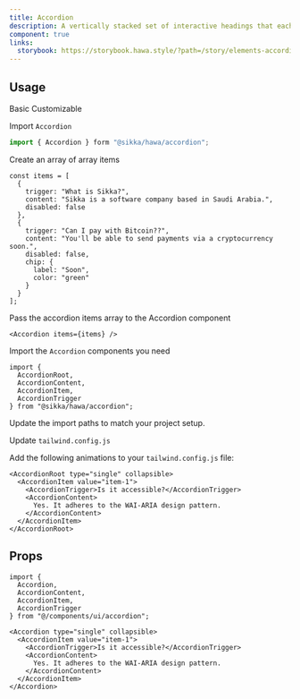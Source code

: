 ```yaml
---
title: Accordion
description: A vertically stacked set of interactive headings that each reveal a section of content.
component: true
links:
  storybook: https://storybook.hawa.style/?path=/story/elements-accordion--default
---
```


<ComponentPreview name="accordion-demo" />

## Usage

<Tabs defaultValue="basic">

<TabsList>
  <TabsTrigger value="basic">Basic</TabsTrigger>
  <TabsTrigger value="customizable">Customizable</TabsTrigger>
</TabsList>

<TabsContent value="basic">

<Steps>

<Step>Import `Accordion`</Step>

```js
import { Accordion } form "@sikka/hawa/accordion";
```

<Step>Create an array of array items</Step>

```tsx
const items = [
  {
    trigger: "What is Sikka?",
    content: "Sikka is a software company based in Saudi Arabia.",
    disabled: false
  },
  {
    trigger: "Can I pay with Bitcoin??",
    content: "You'll be able to send payments via a cryptocurrency soon.",
    disabled: false,
    chip: {
      label: "Soon",
      color: "green"
    }
  }
];
```

<Step>Pass the accordion items array to the Accordion component</Step>

```tsx
<Accordion items={items} />
```

</Steps>

</TabsContent>

<TabsContent value="customizable">

<Steps>

<Step>Import the `Accordion` components you need</Step>

```tsx
import {
  AccordionRoot,
  AccordionContent,
  AccordionItem,
  AccordionTrigger
} from "@sikka/hawa/accordion";
```

<Step>Update the import paths to match your project setup.</Step>

<Step>Update `tailwind.config.js`</Step>

Add the following animations to your `tailwind.config.js` file:

```tsx
<AccordionRoot type="single" collapsible>
  <AccordionItem value="item-1">
    <AccordionTrigger>Is it accessible?</AccordionTrigger>
    <AccordionContent>
      Yes. It adheres to the WAI-ARIA design pattern.
    </AccordionContent>
  </AccordionItem>
</AccordionRoot>
```

</Steps>

</TabsContent>

</Tabs>

## Props

```tsx
import {
  Accordion,
  AccordionContent,
  AccordionItem,
  AccordionTrigger
} from "@/components/ui/accordion";
```

```tsx
<Accordion type="single" collapsible>
  <AccordionItem value="item-1">
    <AccordionTrigger>Is it accessible?</AccordionTrigger>
    <AccordionContent>
      Yes. It adheres to the WAI-ARIA design pattern.
    </AccordionContent>
  </AccordionItem>
</Accordion>
```
